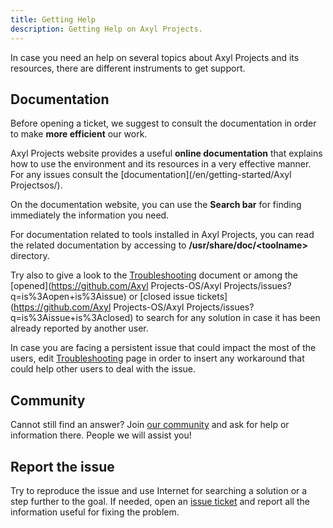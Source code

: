 ```yaml
---
title: Getting Help
description: Getting Help on Axyl Projects.
---
```


In case you need an help on several topics about Axyl Projects and its resources, there are different instruments to get support.

## Documentation

Before opening a ticket, we suggest to consult the documentation in order to make **more efficient** our work.

Axyl Projects website provides a useful **online documentation** that explains how to use the environment and its resources in a very effective manner. For any issues consult the [documentation](/en/getting-started/Axyl Projectsos/).

On the documentation website, you can use the **Search bar** for finding immediately the information you need.

For documentation related to tools installed in Axyl Projects, you can read the related documentation by accessing to **/usr/share/doc/\<toolname\>** directory.

Try also to give a look to the [Troubleshooting](/en/support/troubleshooting/) document or among the [opened](https://github.com/Axyl Projects-OS/Axyl Projects/issues?q=is%3Aopen+is%3Aissue) or [closed issue tickets](https://github.com/Axyl Projects-OS/Axyl Projects/issues?q=is%3Aissue+is%3Aclosed) to search for any solution in case it has been already reported by another user.

In case you are facing a persistent issue that could impact the most of the users, edit [Troubleshooting](/en/support/troubleshooting/) page in order to insert any workaround that could help other users to deal with the issue.

## Community

Cannot still find an answer? Join [our community](/en/community/contribute/#community) and ask for help or information there. People we will assist you!

## Report the issue

Try to reproduce the issue and use Internet for searching a solution or a step further to the goal. If needed, open an [issue ticket](/en/community/contribute/submitting-bugs/) and report all the information useful for fixing the problem.

<ImageComponent />
